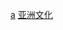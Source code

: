 {{Catnav|頁面分類|地理|亚洲|亚洲文化}}
{{Catnav|頁面分類|社会|文化|体育}}

{{Commonscat|Sports in Asia}}

[[Category:各大洲體育|a]]
[[Category:亚洲文化|]]